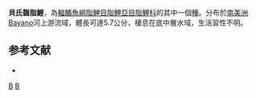 {{Speciesbox 
| taxon = Bryconamericus bayano
| status = NE
| status_system = IUCN3.1
| authority =  [[Fink|Fink]], 1976
| synonyms = *''Eretmobrycon bayano''<br /><small>Fink, 1976</small>
}}
'''貝氏齧脂鯉'''，為[[輻鰭魚綱|輻鰭魚綱]][[脂鯉目|脂鯉目]][[脂鯉亞目|脂鯉亞目]][[脂鯉科|脂鯉科]]的其中一個[[種|種]]。分布於[[南美洲|南美洲]]Bayano河上游流域，體長可達5.7公分，棲息在底中層水域，生活習性不明。

==参考文献==
{{refbegin}}
*{{FishBase_species|genus=Bryconamericus|species=bayano|year=2014|month=1}}
{{refend}}

{{Taxonbar|from=Q5908005}}

[[Category:齧脂鯉屬|B]]
[[Category:1976年描述的鱼类|B]]


{{魚類小作品}}